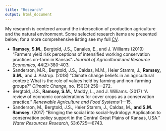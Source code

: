 ---
title: "Research"
output: html_document
---
My research is centered around the intersection of production agriculture and the natural environment. Some selected research items are presented below; for a more comprehensive listing see my full [CV](files/CV.pdf).

+ **Ramsey, S.M.**, Bergtold, J.S., Canales, E., and J. Williams (2019) "Farmers yield risk perceptions of intensified working conservation practices on-farm in Kansas". *Journal of Agricultural and Resource Economics*, 44(2):380-403.
+ Sanderson, M.R., Bergtold, J.S., Caldas, M.M., Heier Stamm, J., **Ramsey, S.M.**, and J. Aistrup. (2018) "Climate change beliefs in an agricultural context: What is the role of values held by farming and non-farming groups?" *Climatic Change*, no. 150(3):259—272.
+ Bergtold, J.S., **Ramsey, S.M.**, Maddy, L., and J. Williams. (2017) "A review of economic considerations for cover crops as a conservation practice." *Renewable Agriculture and Food Systems*:1—15.
+ Sanderson, M., Bergtold, J.S., Heier Stamm, J., Caldas, M., **and S.M. Ramsey**. (2017) “Bringing the social into social-hydrology: Application to conservation policy support in the Central Great Plains of Kansas, USA.” *Water Resources Research*, 53:6725—6743.